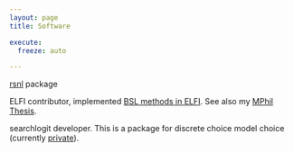 ```yaml
---
layout: page
title: Software

execute:
  freeze: auto

---
```


[rsnl](https://github.com/RyanJafefKelly/rsnl) package

ELFI contributor, implemented [BSL methods in ELFI](https://github.com/elfi-dev/elfi/pull/392).
See also my [MPhil Thesis](https://eprints.qut.edu.au/233759/1/Ryan_Kelly_Thesis.pdf).

searchlogit developer. This is a package for discrete choice model choice  (currently [private](https://github.com/searchlogit-dev)).
